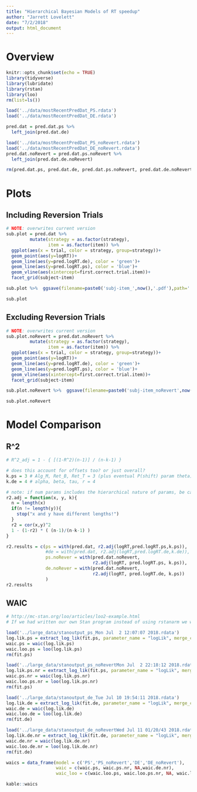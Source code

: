 ```yaml
---
title: "Hierarchical Bayesian Models of RT speedup"
author: "Jarrett Lovelett"
date: "7/2/2018"
output: html_document
---
```


# Overview  

```r
knitr::opts_chunk$set(echo = TRUE)
library(tidyverse)
library(lubridate)
library(rstan)
library(loo)
rm(list=ls())
```

```r
load('../data/mostRecentPredDat_PS.rdata')
load('../data/mostRecentPredDat_DE.rdata')

pred.dat = pred.dat.ps %>% 
  left_join(pred.dat.de)

load('../data/mostRecentPredDat_PS_noRevert.rdata')
load('../data/mostRecentPredDat_DE_noRevert.rdata')
pred.dat.noRevert = pred.dat.ps.noRevert %>% 
  left_join(pred.dat.de.noRevert)

rm(pred.dat.ps, pred.dat.de, pred.dat.ps.noRevert, pred.dat.de.noRevert)
```

# Plots

## Including Reversion Trials

```r
# NOTE: overwrites current version
sub.plot = pred.dat %>%
         mutate(strategy = as.factor(strategy),
                item = as.factor(item)) %>%
  ggplot(aes(x = trial, color = strategy, group=strategy))+
  geom_point(aes(y=logRT))+
  geom_line(aes(y=pred.logRT.de), color = 'green')+
  geom_line(aes(y=pred.logRT.ps), color = 'blue')+
  geom_vline(aes(xintercept=first.correct.trial.item))+
  facet_grid(subject~item)

sub.plot %>%  ggsave(filename=paste0('subj-item_',now(),'.pdf'),path='../plots/', width = 25, height = 40, device= 'pdf')

sub.plot
```

## Excluding Reversion Trials

```r
# NOTE: overwrites current version
sub.plot.noRevert = pred.dat.noRevert %>%
         mutate(strategy = as.factor(strategy),
                item = as.factor(item)) %>%
  ggplot(aes(x = trial, color = strategy, group=strategy))+
  geom_point(aes(y=logRT))+
  geom_line(aes(y=pred.logRT.de), color = 'green')+
  geom_line(aes(y=pred.logRT.ps), color = 'blue')+
  geom_vline(aes(xintercept=first.correct.trial.item))+
  facet_grid(subject~item)

sub.plot.noRevert %>%  ggsave(filename=paste0('subj-item_noRevert',now(),'.pdf'),path='../plots/', width = 25, height = 40, device= 'pdf')

sub.plot.noRevert
```

# Model Comparison

## R^2

```r
# R^2_adj = 1 - { [(1-R^2)(n-1)] / (n-k-1) }

# does this account for offsets too? or just overall?
k.ps = 3 # Alg_M, Ret_B, Ret_T = 3 (plus eventual P(shift) param theta)
k.de = 4 # alpha, beta, tau, r = 4

# note: if num params includes the hierarchical nature of params, be careful of potentially poorly-behaved adj r^2 when k >> 1 
r2.adj = function(x, y, k){
  n = length(x)
  if(n != length(y)){
    stop("x and y have different lengths!")
  }
  r2 = cor(x,y)^2
  1 - (1-r2) * ( (n-1)/(n-k-1) )
}

r2.results = c(ps = with(pred.dat, r2.adj(logRT,pred.logRT.ps,k.ps)),
               #de = with(pred.dat, r2.adj(logRT,pred.logRT.de,k.de)),
               ps.noRever = with(pred.dat.noRevert, 
                                 r2.adj(logRT, pred.logRT.ps, k.ps)),
               de.noRever = with(pred.dat.noRevert, 
                                 r2.adj(logRT, pred.logRT.de, k.ps))
               )
r2.results
```

## WAIC
```r
# http://mc-stan.org/loo/articles/loo2-example.html
# If we had written our own Stan program instead of using rstanarm we would pass an array or matrix of log-liklihood values to the loo function (see, e.g. help("loo.array", package = "loo"))

load('../large_data/stanoutput_ps_Mon Jul  2 12:07:07 2018.rdata')
log.lik.ps = extract_log_lik(fit.ps, parameter_name = "logLik", merge_chains = TRUE)
waic.ps = waic(log.lik.ps)
waic.loo.ps = loo(log.lik.ps)
rm(fit.ps)

load('../large_data/stanoutput_ps_noRevertMon Jul  2 22:18:12 2018.rdata')
log.lik.ps.nr = extract_log_lik(fit.ps, parameter_name = "logLik", merge_chains = TRUE)
waic.ps.nr = waic(log.lik.ps.nr)
waic.loo.ps.nr = loo(log.lik.ps.nr)
rm(fit.ps)

load('../large_data/stanoutput_de_Tue Jul 10 19:54:11 2018.rdata')
log.lik.de = extract_log_lik(fit.de, parameter_name = "logLik", merge_chains = TRUE)
waic.de = waic(log.lik.de)
waic.loo.de = loo(log.lik.de)
rm(fit.de)

load('../large_data/stanoutput_de_noRevertWed Jul 11 01/20/43 2018.rdata')
log.lik.de.nr = extract_log_lik(fit.de, parameter_name = "logLik", merge_chains = T RUE)
waic.de.nr = waic(log.lik.de.nr)
waic.loo.de.nr = loo(log.lik.de.nr)
rm(fit.de)

waics = data_frame(model = c('PS','PS_noRevert','DE','DE_noRevert'),
                   waic = c(waic.ps, waic.ps.nr, NA,waic.de.nr),
                   waic_loo = c(waic.loo.ps, waic.loo.ps.nr, NA, waic.loo.de.nr))

kable::waics

```

